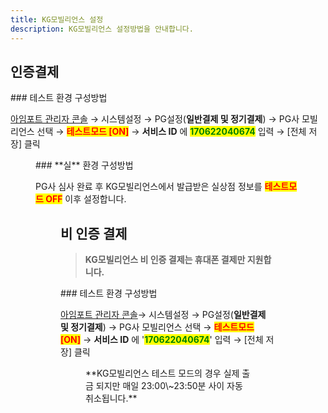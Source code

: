 ```yaml
---
title: KG모빌리언스 설정
description: KG모빌리언스 설정방법을 안내합니다.
---
```




## 인증결제

<Tabs>
<Tab title="테스트 결제">
### 테스트 환경 구성방법

[아임포트 관리자 콘솔](https://admin.iamport.kr/) → 시스템설정 → PG설정(**일반결제 및 정기결제**) → PG사 모빌리언스 선택 → <mark style="color:red;">**테스트모드 \[ON]**</mark> → **서비스 ID** 에 <mark style="color:green;">**170622040674**</mark> 입력 → \[전체 저장] 클릭



<Figure src="/gitbook-assets/en/image (70).png" caption="테스트 설정 예시" />

</Tab>

<Tab title="실 결제">
### **실** 환경 구성방법

PG사 심사 완료 후 KG모빌리언스에서 발급받은 실상점 정보를 <mark style="color:red;">**테스트모드 OFF**</mark> 이후 설정합니다.



<Figure src="/gitbook-assets/en/image (113).png" caption="실 계정 설정 예시" />

</Tab>
</Tabs>

## 비 인증 결제

> **KG모빌리언스 비 인증 결제는 휴대폰 결제만 지원합니다.**

<Tabs>
<Tab title="결제창 방식">
### 테스트 환경 구성방법

[아임포트 관리자 콘솔](https://admin.iamport.kr/)→ 시스템설정 → PG설정(**일반결제 및 정기결제**) → PG사 모빌리언스 선택 → <mark style="color:red;">**테스트모드 \[ON]**</mark> → **서비스 ID** 에 '<mark style="color:green;">**170622040674**</mark>' 입력 → \[전체 저장] 클릭



<Figure src="/gitbook-assets/en/image (263).png" caption="테스트 설정 예시" />

</Tab>
</Tabs>

<Hint style="success">
**KG모빌리언스 테스트 모드의 경우 실제 출금 되지만 매일 23:00\~23:50분 사이 자동 취소됩니다.**

</Hint>
